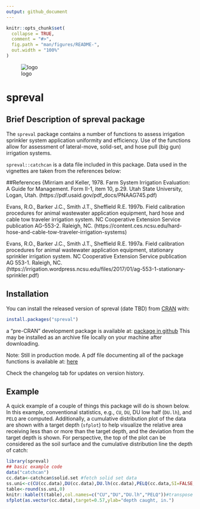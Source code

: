 ```yaml
---
output: github_document
---
```


<!-- README.md is generated from README.Rmd. Please edit that file -->

```r
knitr::opts_chunk$set(
  collapse = TRUE,
  comment = "#>",
  fig.path = "man/figures/README-",
  out.width = "100%"
)
```

![logo](/Volumes/Research/R_stuff/Packages/spreval/pkgdown/favicon/apple-touch-icon-120x120.png)

# spreval

<!-- badges: start -->
<!-- badges: end -->


## Brief Description of spreval package
The `spreval` package contains a number of functions to assess irrigation sprinkler system application uniformity and efficiency.  Use of the functions allow for assessment of lateral-move, solid-set, and hose pull (big gun) irrigation systems.

`spreval::catchcan` is a data file included in this package. Data used in the vignettes are taken from the references below:

##References
{Mirriam and Keller, 1978. Farm System Irrigation Evaluation: A Guide for Management.
Form II-1, item 10, p.29.
Utah State University, Logan, Utah. (https://pdf.usaid.gov/pdf_docs/PNAAG745.pdf)

Evans, R.O., Barker J.C., Smith J.T., Sheffield R.E. 1997b.  Field calibration procedures for animal wastewater application equipment, hard hose and cable tow traveler irrigation system. NC Cooperative Extension Service publication  AG-553-2.  Raleigh, NC.
(https://content.ces.ncsu.edu/hard-hose-and-cable-tow-traveler-irrigation-systems)

Evans, R.O., Barker J.C., Smith J.T., Sheffield R.E. 1997a.  Field calibration procedures for animal wastewater application equipment, stationary sprinkler irrigation system. NC Cooperative Extension Service publication AG 553-1.  Raleigh, NC.
(https://irrigation.wordpress.ncsu.edu/files/2017/01/ag-553-1-stationary-sprinkler.pdf)



## Installation

You can install the released version of spreval (date TBD) from [CRAN](https://CRAN.R-project.org) with:

``` r
install.packages("spreval")
```
a "pre-CRAN" development package is available  at:
[package in github](https://github.com/glgrabow/spreval/blob/master/packages/spreval_0.1.0.900.tar.gz)
This may be installed as an archive file locally on your machine after downloading.

Note: Still in production mode.  A pdf file documenting all of the package functions is available at: [here](https://github.com/glgrabow/spreval/blob/master/docs/spreval.pdf)

Check the changelog tab for updates on version history.

## Example

A quick example of a couple of things this package will do is shown below.  In this example,
conventional statistics, e.g., `CU`, `DU`, DU low half (`DU.lh`), and `PELQ` are computed.  Additionally, a cumulative distribution plot of the data are shown with a target depth (`sfplot`) to help visualize the relative area receiving less than or more than the target depth, and the deviation from the target depth is shown.  For perspective, the top of the plot can be considered as the soil surface and the cumulative distribution line the depth of catch:


```r
library(spreval)
## basic example code
data("catchcan")
cc.data<-catchcan$solid.set #fetch solid set data
ss.uni<-c(CU(cc.data),DU(cc.data),DU.lh(cc.data),PELQ(cc.data,SI=FALSE,rate=16.98,ss=80,sl=80,dur=2.25))# use U.S. cust. units
table<-round(ss.uni,0)
knitr::kable(t(table),col.names=c("CU","DU","DU.lh","PELQ"))#transpose array (table) for display
sfplot(as.vector(cc.data),target=0.57,ylab="depth caught, in.")
```




